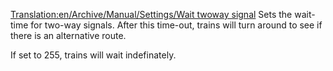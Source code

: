 [[Translation:en/Archive/Manual/Settings/Wait twoway signal]]
Sets the wait-time for two-way signals. After this time-out, trains will turn around to see if there is an alternative route. 

If set to 255, trains will wait indefinately.